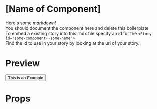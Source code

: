 
<Meta title="Components/Test component/" component={Button} />

# [Name of Component]

Here's some _markdown_!<br/>
You should document the component here and delete this boilerplate<br/>
To embed a existing story into this mdx file specify an id for the `<Story id="some-component--some-name">`<br/>
Find the id to use in your story by looking at the url of your story.

# Preview

<Preview>
  <Story id="components-test-component--primary">
    <Button>This is an Example</Button>
  </Story>
</Preview>

# Props

<Props of={Button} />
